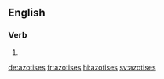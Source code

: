 ==English==

===Verb===
{{head|en|verb form}}

# {{en-third-person singular of|azotise}}

[[de:azotises]]
[[fr:azotises]]
[[hi:azotises]]
[[sv:azotises]]